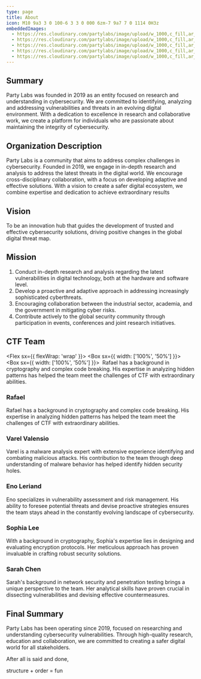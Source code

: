 ```yaml
---
type: page
title: About
icon: M10 9a3 3 0 100-6 3 3 0 000 6zm-7 9a7 7 0 1114 0H3z
embeddedImages:
  - https://res.cloudinary.com/partylabs/image/upload/w_1000,c_fill,ar_1:1,g_auto,r_max,bo_5px_solid_red,b_rgb:262c35/v1692073646/rafael.webp
  - https://res.cloudinary.com/partylabs/image/upload/w_1000,c_fill,ar_1:1,g_auto,r_max,bo_5px_solid_red,b_rgb:262c35/v1692073636/varel.jpg
  - https://res.cloudinary.com/partylabs/image/upload/w_1000,c_fill,ar_1:1,g_auto,r_max,bo_5px_solid_red,b_rgb:262c35/v1692073624/eno.webp
  - https://res.cloudinary.com/partylabs/image/upload/w_1000,c_fill,ar_1:1,g_auto,r_max,bo_5px_solid_red,b_rgb:262c35/v1692073608/shopia.jpg
  - https://res.cloudinary.com/partylabs/image/upload/w_1000,c_fill,ar_1:1,g_auto,r_max,bo_5px_solid_red,b_rgb:262c35/v1692073527/sarah.jpg
---
```


## Summary
Party Labs was founded in 2019 as an entity focused on research and understanding in cybersecurity. We are committed to identifying, analyzing and addressing vulnerabilities and threats in an evolving digital environment. With a dedication to excellence in research and collaborative work, we create a platform for individuals who are passionate about maintaining the integrity of cybersecurity.

## Organization Description
Party Labs is a community that aims to address complex challenges in cybersecurity. Founded in 2019, we engage in in-depth research and analysis to address the latest threats in the digital world. We encourage cross-disciplinary collaboration, with a focus on developing adaptive and effective solutions. With a vision to create a safer digital ecosystem, we combine expertise and dedication to achieve extraordinary results

## Vision
To be an innovation hub that guides the development of trusted and effective cybersecurity solutions, driving positive changes in the global digital threat map.

## Mission
1. Conduct in-depth research and analysis regarding the latest vulnerabilities in digital technology, both at the hardware and software level.
2. Develop a proactive and adaptive approach in addressing increasingly sophisticated cyberthreats.
3. Encouraging collaboration between the industrial sector, academia, and the government in mitigating cyber risks.
4. Contribute actively to the global security community through participation in events, conferences and joint research initiatives.

## CTF Team

<Flex sx={{ flexWrap: 'wrap' }}>
  <Box sx={{ width: ['100%', '50%'] }}>
    <Img fluid={props.embeddedImages.image1.fluid} />
  </Box>
  <Box sx={{ width: ['100%', '50%'] }}>
    <Img fluid={props.embeddedImages.image2.fluid} />
  </Box>
</Flex>
Rafael has a background in cryptography and complex code breaking. His expertise in analyzing hidden patterns has helped the team meet the challenges of CTF with extraordinary abilities.


### Rafael
<div style="display: flex; align-items: center;">
  <GatsbyImage image={props.embedded.image1} alt="Rafael" style={{ borderRadius: '50%', marginRight: '20px' }} />
  Rafael has a background in cryptography and complex code breaking. His expertise in analyzing hidden patterns has helped the team meet the challenges of CTF with extraordinary abilities.
</div>

### Varel Valensio
<div style="display: flex; align-items: center;">
   <GatsbyImage image={props.embedded.image2} alt="Varel Valensio" style={{ borderRadius: '50%', marginRight: '20px' }} />
  Varel is a malware analysis expert with extensive experience identifying and combating malicious attacks. His contribution to the team through deep understanding of malware behavior has helped identify hidden security holes.
</div>

### Eno Leriand
<div style="display: flex; align-items: center;">
  <GatsbyImage image={props.embedded.image3} alt="Eno Leriand" style={{ borderRadius: '50%', marginRight: '20px' }} />
  Eno specializes in vulnerability assessment and risk management. His ability to foresee potential threats and devise proactive strategies ensures the team stays ahead in the constantly evolving landscape of cybersecurity.
</div>

### Sophia Lee
<div style="display: flex; align-items: center;">
  <GatsbyImage image={props.embedded.image4} alt="Sophia Lee" style={{ borderRadius: '50%', marginRight: '20px' }} />
  With a background in cryptography, Sophia's expertise lies in designing and evaluating encryption protocols. Her meticulous approach has proven invaluable in crafting robust security solutions.
</div>

### Sarah Chen
<div style="display: flex; align-items: center;">
  <GatsbyImage image={props.embedded.image5} alt="Sarah Chen" style={{ borderRadius: '50%', marginRight: '20px' }} />
  Sarah's background in network security and penetration testing brings a unique perspective to the team. Her analytical skills have proven crucial in dissecting vulnerabilities and devising effective countermeasures.
</div>

## Final Summary
Party Labs has been operating since 2019, focused on researching and understanding cybersecurity vulnerabilities. Through high-quality research, education and collaboration, we are committed to creating a safer digital world for all stakeholders.


<span>After all is said and done, </span>

<span className="text-primary">structure</span>
<span> + </span>
<span className="text-secondary">order</span>
<span> = </span>
<span className="text-tertiary"> fun</span>

